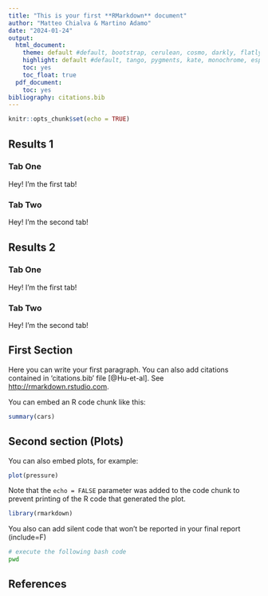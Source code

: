 ```yaml
---
title: "This is your first **RMarkdown** document"
author: "Matteo Chialva & Martino Adamo"
date: "2024-01-24"
output:
  html_document:
    theme: default #default, bootstrap, cerulean, cosmo, darkly, flatly, journal, lumen, paper, readable, sandstone, simplex, spacelab, united, and yeti.
    highlight: default #default, tango, pygments, kate, monochrome, espresso, zenburn, haddock, breezedark, textmate
    toc: yes
    toc_float: true
  pdf_document:
    toc: yes
bibliography: citations.bib
---
```


```r
knitr::opts_chunk$set(echo = TRUE)
```

## Results 1 {.tabset}

### Tab One

Hey! I'm the first tab!

### Tab Two

Hey! I'm the second tab!

## Results 2 {.tabset .tabset-pills}

### Tab One

Hey! I'm the first tab!

### Tab Two

Hey! I'm the second tab!

## First Section

Here you can write your first paragraph. You can also add citations contained in 'citations.bib' file [@Hu-et-al]. See <http://rmarkdown.rstudio.com>.

You can embed an R code chunk like this:

```r
summary(cars)
```

## Second section (Plots)

You can also embed plots, for example:

```r
plot(pressure)
```

Note that the `echo = FALSE` parameter was added to the code chunk to prevent printing of the R code that generated the plot.

```r
library(rmarkdown)
```

You also can add silent code that won't be reported in your final report (include=F)

```bash
# execute the following bash code
pwd
```

## References
